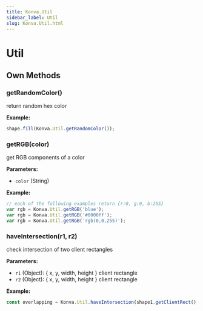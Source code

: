 ```yaml
---
title: Konva.Util
sidebar_label: Util
slug: Konva.Util.html
---
```


# Util

## Own Methods

### getRandomColor()

return random hex color

**Example:**

```javascript
shape.fill(Konva.Util.getRandomColor());
```

### getRGB(color)

get RGB components of a color

**Parameters:**

- `color` (String)

**Example:**

```javascript
// each of the following examples return {r:0, g:0, b:255}
var rgb = Konva.Util.getRGB('blue');
var rgb = Konva.Util.getRGB('#0000ff');
var rgb = Konva.Util.getRGB('rgb(0,0,255)');
```

### haveIntersection(r1, r2)

check intersection of two client rectangles

**Parameters:**

- `r1` (Object): { x, y, width, height } client rectangle
- `r2` (Object): { x, y, width, height } client rectangle

**Example:**

```javascript
const overlapping = Konva.Util.haveIntersection(shape1.getClientRect(), shape2.getClientRect());
```

